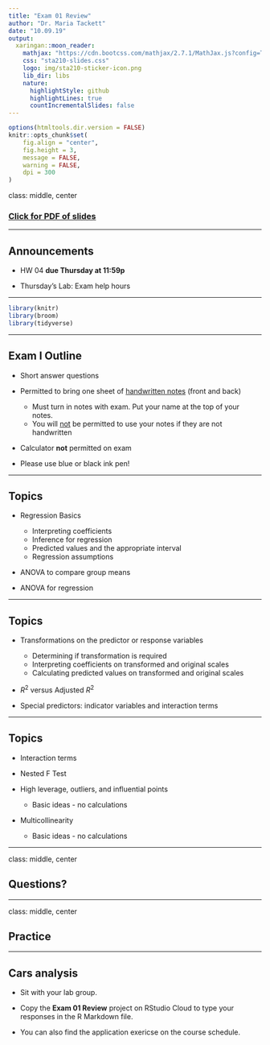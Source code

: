 ```yaml
---
title: "Exam 01 Review"
author: "Dr. Maria Tackett"
date: "10.09.19"
output:
  xaringan::moon_reader:
    mathjax: "https://cdn.bootcss.com/mathjax/2.7.1/MathJax.js?config=TeX-MML-AM_HTMLorMML"
    css: "sta210-slides.css"
    logo: img/sta210-sticker-icon.png
    lib_dir: libs
    nature:
      highlightStyle: github
      highlightLines: true
      countIncrementalSlides: false
---
```


```r
options(htmltools.dir.version = FALSE)
knitr::opts_chunk$set(
	fig.align = "center",
	fig.height = 3,
	message = FALSE,
	warning = FALSE, 
	dpi = 300
)
```

class: middle, center

### [Click for PDF of slides](13-exam-01-review.pdf)

---

## Announcements

- HW 04 **due Thursday at 11:59p**

- Thursday's Lab: Exam help hours
    
---

```r
library(knitr)
library(broom)
library(tidyverse)
```

---

## Exam I Outline

- Short answer questions

- Permitted to bring one sheet of <u>handwritten notes</u> (front and back)
  + Must turn in notes with exam. Put your name at the top of your notes.
  + You will <u>not</u> be permitted to use your notes if they are not handwritten

- Calculator **not** permitted on exam

- Please use blue or black ink pen!

---

## Topics 

- Regression Basics
  + Interpreting coefficients
  + Inference for regression
  + Predicted values and the appropriate interval
  + Regression assumptions

- ANOVA to compare group means

- ANOVA for regression


---

## Topics 

- Transformations on the predictor or response variables
  + Determining if transformation is required
  + Interpreting coefficients on transformed and original scales
  + Calculating predicted values on transformed and original scales

- $R^2$ versus  Adjusted $R^2$

- Special predictors: indicator variables and interaction terms

---

## Topics 

- Interaction terms

- Nested F Test

- High leverage, outliers, and influential points
  + Basic ideas - no calculations

- Multicollinearity 
  + Basic ideas - no calculations

---

class: middle, center 

## Questions?

---

class: middle, center

## Practice 

---

## Cars analysis 

- Sit with your lab group. 

- Copy the **Exam 01 Review** project on RStudio Cloud to type your responses in the R Markdown file.

- You can also find the application exericse on the course schedule.
